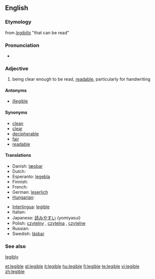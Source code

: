 ==English==

===Etymology===
from {{LL.}} ''[[legibilis]]'' "that can be read"

===Pronunciation===
*{{IPA|/ˈlɛʤəbl/}}

===Adjective===
{{en-adj}}

# being clear enough to be read, [[readable]], particularly for handwriting

====Antonyms====
*[[illegible]]

====Synonyms====
*[[clean]]
*[[clear]]
*[[decipherable]]
*[[fair]]
*[[readable]]

====Translations====
{{trans-top|being clear enough to be read, readable, particularly for handwriting}}
* Danish: [[læsbar]]
* Dutch: {{t-|nl|leesbaar}}
* Esperanto: [[legebla]]
* Finnish: {{t-|fi|luettava}}
* French: {{t+|fr|lisible}}
* German: [[leserlich]]
* [[Hungarian]]: {{t|hu|olvasható}}
{{trans-mid}}
* [[Interlingua]]: [[legible]]
* Italian: {{t+|it|leggibile}}
* Japanese: [[読みやすい]] (yomiyasui)
* Polish: [[czytelny]] {{m}}, [[czytelna]] {{f}}, [[czytelne]] {{n}}
* Russian: {{t+|ru|разборчивый|sc=Cyrl}}
* Swedish: [[läsbar]]
{{trans-bottom}}

===See also===
[[legibly]]

[[et:legible]]
[[gl:legible]]
[[it:legible]]
[[hu:legible]]
[[fi:legible]]
[[te:legible]]
[[vi:legible]]
[[zh:legible]]